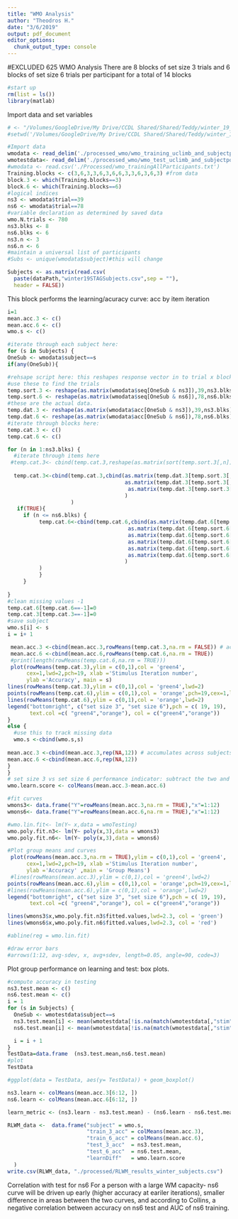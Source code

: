 ```yaml
---
title: "WMO Analysis"
author: "Theodros H."
date: "3/6/2019"
output: pdf_document
editor_options: 
  chunk_output_type: console
---
```

#EXCLUDED 625
WMO Analysis
There are 8 blocks of set size 3 trials and 6 blocks of set size 6 trials per participant for a total of 14 blocks
```r
#start up
rm(list = ls())
library(matlab)


```
Import data and set variables
```r

# <- "/Volumes/GoogleDrive/My Drive/CCDL Shared/Shared/Teddy/winter_19_subjectpool_data/"
#setwd('/Volumes/GoogleDrive/My Drive/CCDL Shared/Shared/Teddy/winter_19_subjectpool_data')

#Import data
wmodata <- read_delim('./processed_wmo/wmo_training_uclimb_and_subjectpool.txt') 
wmotestdata<- read_delim('./processed_wmo/wmo_test_uclimb_and_subjectpool.txt') 
#wmodata <- read.csv('./Processed/wmo_trainingAllParticipants.txt') 
Training.blocks <- c(3,6,3,3,6,3,6,6,3,3,6,3,6,3) #from data
block.3 <- which(Training.blocks==3)
block.6 <- which(Training.blocks==6)
#logical indices
ns3 <- wmodata$trial==39
ns6 <- wmodata$trial==78
#variable declaration as determined by saved data
wmo.N.trials <- 780 
ns3.blks <- 8 
ns6.blks <- 6
ns3.n <- 3
ns6.n <- 6
#maintain a universal list of participants
#Subs <- unique(wmodata$subject)#this will change

Subjects <- as.matrix(read.csv(
  paste(dataPath,"winter19STAGSubjects.csv",sep = ""),
  header = FALSE))

```
 
This block performs the learning/acuracy curve: acc by item iteration
```r
i=1
mean.acc.3 <- c()
mean.acc.6 <- c() 
wmo.s <- c()

#iterate through each subject here:
for (s in Subjects) {
OneSub <- wmodata$subject==s  
if(any(OneSub)){

#rehsape script here: this reshapes response vector in to trial x block
#use these to find the trials
temp.sort.3 <- reshape(as.matrix(wmodata$seq[OneSub & ns3]),39,ns3.blks)
temp.sort.6 <- reshape(as.matrix(wmodata$seq[OneSub & ns6]),78,ns6.blks)
#these are the actual data. 
temp.dat.3 <- reshape(as.matrix(wmodata$acc[OneSub & ns3]),39,ns3.blks)
temp.dat.6 <- reshape(as.matrix(wmodata$acc[OneSub & ns6]),78,ns6.blks)
#iterate through blocks here:
temp.cat.3 <- c()
temp.cat.6 <- c()

for (n in 1:ns3.blks) {
  #iterate through items here
 #temp.cat.3<- cbind(temp.cat.3,reshape(as.matrix(sort(temp.sort.3[,n])),13,3)) #accumulates across blocks
 
  temp.cat.3<-cbind(temp.cat.3,cbind(as.matrix(temp.dat.3[temp.sort.3[,n]==1,n][1:12]),
                                     as.matrix(temp.dat.3[temp.sort.3[,n]==2,n][1:12]),
                                      as.matrix(temp.dat.3[temp.sort.3[,n]==3,n][1:12])
                                     )
                    )
   if(TRUE){ 
     if (n <= ns6.blks) {
          temp.cat.6<-cbind(temp.cat.6,cbind(as.matrix(temp.dat.6[temp.sort.6[,n]==1,n][1:12]),
                                      as.matrix(temp.dat.6[temp.sort.6[,n]==2,n][1:12]),
                                      as.matrix(temp.dat.6[temp.sort.6[,n]==3,n][1:12]),
                                      as.matrix(temp.dat.6[temp.sort.6[,n]==4,n][1:12]),
                                      as.matrix(temp.dat.6[temp.sort.6[,n]==5,n][1:12]),
                                      as.matrix(temp.dat.6[temp.sort.6[,n]==6,n][1:12])
                                     )
          )
          }
     }
 
} 
#clean missing values -1 
temp.cat.6[temp.cat.6==-1]=0
temp.cat.3[temp.cat.3==-1]=0
#save subject
wmo.s[i] <- s
i = i+ 1

 mean.acc.3 <-cbind(mean.acc.3,rowMeans(temp.cat.3,na.rm = FALSE)) # accumulates across subjects
 mean.acc.6 <-cbind(mean.acc.6,rowMeans(temp.cat.6,na.rm = TRUE))
 #print(length(rowMeans(temp.cat.6,na.rm = TRUE)))
 plot(rowMeans(temp.cat.3),ylim = c(0,1),col = 'green4',
      cex=1,lwd=2,pch=19, xlab ='Stimulus Iteration number',
      ylab ='Accuracy', main = s)
lines(rowMeans(temp.cat.3),ylim = c(0,1),col = 'green4',lwd=2)
points(rowMeans(temp.cat.6),ylim = c(0,1),col = 'orange',pch=19,cex=1,lwd=2)
lines(rowMeans(temp.cat.6),ylim = c(0,1),col = 'orange',lwd=2)
legend("bottomright", c("set size 3", "set size 6"),pch = c( 19, 19),
       text.col =c( "green4","orange"), col = c("green4","orange"))
}
else {
  #use this to track missing data
  wmo.s <-cbind(wmo.s,s) 
  
mean.acc.3 <-cbind(mean.acc.3,rep(NA,12)) # accumulates across subjects
mean.acc.6 <-cbind(mean.acc.6,rep(NA,12))
}
}
# set size 3 vs set size 6 performance indicator: subtract the two and take the average for each iteration point. A negative number indicates better performance, overall in set size 6, no difference if close to zero
wmo.learn.score <- colMeans(mean.acc.3-mean.acc.6)

```

```r

#fit curves
wmons3<- data.frame("Y"=rowMeans(mean.acc.3,na.rm = TRUE),"x"=1:12)
wmons6<- data.frame("Y"=rowMeans(mean.acc.6,na.rm = TRUE),"x"=1:12)

#wmo.lin.fit<- lm(Y~ x,data = wmoTesting)
wmo.poly.fit.n3<- lm(Y~ poly(x,3),data = wmons3)
wmo.poly.fit.n6<- lm(Y~ poly(x,3),data = wmons6)

#Plot group means and curves
 plot(rowMeans(mean.acc.3,na.rm = TRUE),ylim = c(0,1),col = 'green4',
      cex=1,lwd=2,pch=19, xlab ='Stimulus Iteration number',
      ylab ='Accuracy' ,main = 'Group Means')
 #lines(rowMeans(mean.acc.3),ylim = c(0,1),col = 'green4',lwd=2)
points(rowMeans(mean.acc.6),ylim = c(0,1),col = 'orange',pch=19,cex=1,lwd=2)
#lines(rowMeans(mean.acc.6),ylim = c(0,1),col = 'orange',lwd=2)
legend("bottomright", c("set size 3", "set size 6"),pch = c( 19, 19),
       text.col =c( "green4","orange"), col = c("green4","orange"))

lines(wmons3$x,wmo.poly.fit.n3$fitted.values,lwd=2.3, col = 'green')
lines(wmons6$x,wmo.poly.fit.n6$fitted.values,lwd=2.3, col = 'red')

#abline(reg = wmo.lin.fit)

#draw error bars
#arrows(1:12, avg-sdev, x, avg+sdev, length=0.05, angle=90, code=3)
```

Plot group performance on learning and test: box plots.
```r
#compute accuracy in testing
ns3.test.mean <- c()
ns6.test.mean <- c()
i = 1
for (s in Subjects) {
  OneSub <- wmotestdata$subject==s  
  ns3.test.mean[i] <- mean(wmotestdata[!is.na(match(wmotestdata[,"stim"],block.3)) & OneSub,"acc"])
  ns6.test.mean[i] <- mean(wmotestdata[!is.na(match(wmotestdata[,"stim"],block.6)) & OneSub,"acc"])

  i = i + 1
}
TestData=data.frame  (ns3.test.mean,ns6.test.mean)
#plot
TestData

#ggplot(data = TestData, aes(y= TestData)) + geom_boxplot()
```

```r
ns3.learn <- colMeans(mean.acc.3[6:12, ])
ns6.learn <- colMeans(mean.acc.6[6:12, ])

learn_metric <- (ns3.learn - ns3.test.mean) - (ns6.learn - ns6.test.mean)

```

```r
RLWM_data <-  data.frame("subject" = wmo.s,
                         "train_3_acc" = colMeans(mean.acc.3),
                         "train_6_acc" = colMeans(mean.acc.6),
                         "test_3_acc"  = ns3.test.mean,
                         "test_6_acc"  = ns6.test.mean,
                         "learnDiff"   = wmo.learn.score 
  )
write.csv(RLWM_data, "./processed/RLWM_results_winter_subjects.csv")
```
Correlation with test for ns6
For a person with a large WM capacity- ns6 curve will be driven up early (higher accuracy at eariler iterations), smaller difference in areas between the two curves, and according to Collins, a negative correlation between accuracy on ns6 test and AUC of ns6 training. 